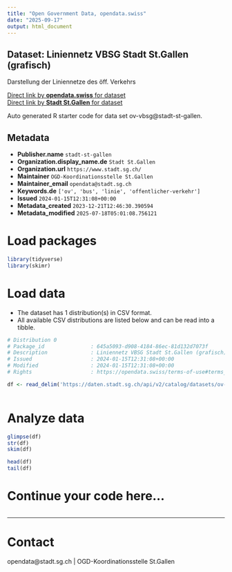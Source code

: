 ```yaml
---
title: "Open Government Data, opendata.swiss"
date: "2025-09-17"
output: html_document
---
```


## Dataset: Liniennetz VBSG Stadt St.Gallen (grafisch)

Darstellung der Liniennetze des öff. Verkehrs

[Direct link by **opendata.swiss** for dataset](https://opendata.swiss/de/dataset/liniennetz-vbsg-stadt-st-gallen-grafisch)<br>
[Direct link by **Stadt St.Gallen** for dataset](https://daten.stadt.sg.ch/explore/dataset/ov-vbsg/)

Auto generated R starter code for data set ov-vbsg@stadt-st-gallen.

## Metadata

- **Publisher.name** `stadt-st-gallen`
- **Organization.display_name.de** `Stadt St.Gallen`
- **Organization.url** `https://www.stadt.sg.ch/`
- **Maintainer** `OGD-Koordinationsstelle St.Gallen`
- **Maintainer_email** `opendata@stadt.sg.ch`
- **Keywords.de** `['ov', 'bus', 'linie', 'offentlicher-verkehr']`
- **Issued** `2024-01-15T12:31:08+00:00`
- **Metadata_created** `2023-12-21T12:46:30.390594`
- **Metadata_modified** `2025-07-18T05:01:08.756121`


# Load packages

```r

library(tidyverse)
library(skimr)

```

# Load data

-   The dataset has 1 distribution(s) in CSV format.
-   All available CSV distributions are listed below and can be read into a tibble.

```r

# Distribution 0
# Package_id               : 645a5093-d908-4184-86ec-81d132d7073f
# Description              : Liniennetz VBSG Stadt St.Gallen (grafisch) (csv)
# Issued                   : 2024-01-15T12:31:08+00:00
# Modified                 : 2024-01-15T12:31:08+00:00
# Rights                   : https://opendata.swiss/terms-of-use#terms_by

df <- read_delim('https://daten.stadt.sg.ch/api/v2/catalog/datasets/ov-vbsg/exports/csv?use_labels=true')



```

# Analyze data

```r

glimpse(df)
str(df)
skim(df)

head(df)
tail(df)

```

# Continue your code here...

```r

```

------------------------------------------------------------------------

# Contact

opendata@stadt.sg.ch | OGD-Koordinationsstelle St.Gallen
